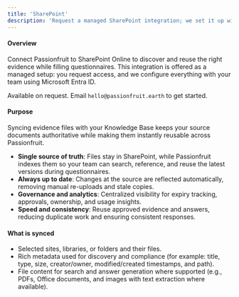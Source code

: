 ```yaml
---
title: 'SharePoint'
description: 'Request a managed SharePoint integration; we set it up with Microsoft Entra ID'
---
```


#### Overview
Connect Passionfruit to SharePoint Online to discover and reuse the right evidence while filling questionnaires. This integration is offered as a managed setup: you request access, and we configure everything with your team using Microsoft Entra ID.

<Info> Available on request. Email `hello@passionfruit.earth` to get started.</Info>



#### Purpose
Syncing evidence files with your Knowledge Base keeps your source documents authoritative while making them instantly reusable across Passionfruit.

- **Single source of truth**: Files stay in SharePoint, while Passionfruit indexes them so your team can search, reference, and reuse the latest versions during questionnaires.
- **Always up to date**: Changes at the source are reflected automatically, removing manual re-uploads and stale copies.
- **Governance and analytics**: Centralized visibility for expiry tracking, approvals, ownership, and usage insights.
- **Speed and consistency**: Reuse approved evidence and answers, reducing duplicate work and ensuring consistent responses.

#### What is synced
- Selected sites, libraries, or folders and their files.
- Rich metadata used for discovery and compliance (for example: title, type, size, creator/owner, modified/created timestamps, and path).
- File content for search and answer generation where supported (e.g., PDFs, Office documents, and images with text extraction where available).



